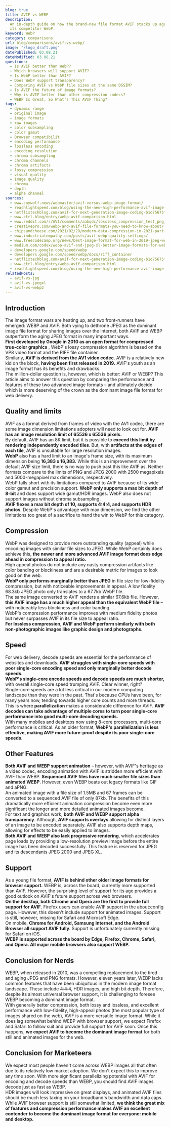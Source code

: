 ```yaml
---
blog: true
title: AVIF vs WEBP
description:
  An in-depth guide on how the brand-new file format AVIF stacks up against
  its competitor WebP.
keyword: WebP
category: comparisons
url: blog/comparisons/avif-vs-webp/
image: "/logo_draft.png"
datePublished: 03.08.21
dateModified: 03.08.21
questions:
  - Is AVIF better than WebP?
  - Which browsers will support AVIF?
  - Is WebP better than AVIF?
  - Does WebP support transparency?
  - Comparing AVIF vs WebP file sizes at the same DSSIM?
  - Is AVIF the future of image formats?
  - Why is AVIF better than other compression codecs?
  - WEBP Is Great, So What's This AVIF Thing?
tags:
  - dynamic range
  - original image
  - image formats
  - raw images
  - color subsampling
  - color gamut
  - Browser compatibilit
  - encoding performance
  - lossless encoding
  - encoding resolution
  - chroma subsampling
  - chroma channels
  - chroma artifacts
  - lossy compression
  - visual quality
  - Image quality
  - chroma
  - depth
  - alpha channel
sources:
  - www.coywolf.news/webmaster/avif-versus-webp-image-format/
  - reachlightspeed.com/blog/using-the-new-high-performance-avif-image-format-on-the-web-today/
  - netflixtechblog.com/avif-for-next-generation-image-coding-b1d75675fe4
  - www.ctrl.blog/entry/webp-avif-comparison.html
  - www.reddit.com/r/AV1/comments/aabqdc/lossless_compression_test_png_vs_webp_vs_avif/
  - creativepro.com/webp-and-avif-file-formats-you-need-to-know-about/
  - chipsandcheese.com/2021/02/28/modern-data-compression-in-2021-part-2-the-battle-to-dethrone-jpeg-with-jpeg-xl-avif-and-webp/
  - www.industrialempathy.com/posts/avif-webp-quality-settings/
  - www.freecodecamp.org/news/best-image-format-for-web-in-2019-jpeg-webp-heic-avif-41ba0c1b2789/
  - medium.com/codex/webp-avif-and-jpeg-xl-better-image-formats-for-websites-31df8e48c507
  - developers.google.com/speed/webp
  - developers.google.com/speed/webp/docs/riff_container
  - netflixtechblog.com/avif-for-next-generation-image-coding-b1d75675fe4
  - www.ctrl.blog/entry/webp-avif-comparison.html
  - reachlightspeed.com/blog/using-the-new-high-performance-avif-image-format-on-the-web-today/
relatedPosts:
  - avif-vs-jpg
  - avif-vs-jpegxl
  - avif-vs-webp2
---
```


## Introduction

The image format wars are heating up, and two front-runners have emerged: WEBP and AVIF. Both vying to dethrone JPEG as the dominant image file format for sharing images over the internet, both AVIF and WEBP outperform the aging JPEG format in many important ways.  
**First developed by Google in 2010 as an open format for compressed true-color graphics** , WebP's lossy compression algorithm is based on the VP8 video format and the RIFF file container.  
Similarly, **AVIF is derived from the AV1 video codec**. AVIF is a relatively new kid on the block, **having been first released in 2019.** AVIF's youth as an image format has its benefits and drawbacks.  
The million-dollar question is, however, which is better: AVIF or WEBP? This article aims to answer this question by comparing the performance and features of these two advanced image formats – and ultimately decide which is more deserving of the crown as the dominant image file format for web delivery.

## Quality and limits

AVIF as a format derived from frames of video with the AV1 codec, there are some image dimension limitations adopters will need to look out for. **AVIF has an image resolution limit of 65536 x 65536 pixels.**  
By default, AVIF has an 8K limit, but it is possible to **exceed this limit by rendering independently encoded tiles**. But, with **artifacts at the edges of each tile**, AVIF is unsuitable for large resolution images.  
**WebP** also has a hard limit to an image's frame size, with its maximum dimension being **16,383 x 16,383.** While this is an improvement over the default AVIF size limit, there is no way to push past this like AVIF as. Neither formats compare to the limits of PNG and JPEG 2000 with 2500 megapixels and 5000-megapixel max dimensions, respectively.  
WebP falls short with its limitations compared to AVIF because of its wide color gamut and precision support. **WebP only supports a max bit depth of 8-bit** and does support wide gamut/HDR images. WebP also does not support images without chroma subsampling.  
**AVIF flexes a max bit depth of 10, supports 4:4:4, and supports HDR photos**. Despite WebP's advantage with max dimension, we find the other limitations too great of a sacrifice to hand the win to WebP for this category.

## Compression

WebP was designed to provide more outstanding quality (appeal) while encoding images with similar file sizes to JPEG. While WebP certainly does achieve this, **the newer and more advanced AVIF image format does edge ahead in compression to appeal ratio.**  
High appeal photos do not include any nasty compression artifacts like color banding or blockiness and are a desirable metric for images to look good on the web.  
**WebP only performs marginally better than JPEG** in file size for low-fidelity compression, but with noticeable improvements in appeal. A low fidelity 68.3kb JPEG photo only translates to a 67.7kb WebP file.  
The same image converted to AVIF renders a similar 67.6kb file. However, **this AVIF image has a much higher appeal than the equivalent WebP file** – with noticeably less blockiness and color banding.  
WebP's compression performance improves with medium fidelity photos but never surpasses AVIF in its file size to appeal ratio.  
**For lossless compression, AVIF and WebP perform similarly with both non-photographic images like graphic design and photographs.**

## Speed

For web delivery, decode speeds are essential for the performance of websites and downloads. **AVIF struggles with single-core speeds with poor single-core encoding speed and only marginally better decode speeds.**  
**WebP's single-core encode speeds and decode speeds are much shorter,** with overall single-core speed trumping AVIF. Clear winner, right?  
Single-core speeds are a lot less critical in our modern computing landscape than they were in the past. That's because CPUs have been, for many years now, tending towards higher core counts and more threads. This is where **parallelization** makes a considerable difference for AVIF. **AVIF decodes can take advantage of multiple cores to turn poor single-core performance into good multi-core decoding speeds.**  
With many mobiles and desktops now using 8-core processors, multi-core performance is critical. As an older format, **WebP's parallelization is less effective, making AVIF more future-proof despite its poor single-core speeds.**

## Other Features

**Both AVIF and WEBP support animation** – however, with AVIF's heritage as a video codec, encoding animation with AVIF is stridden more efficient with AVIF than WEBP. **Sequenced AVIF files have much smaller file sizes than animated WEBP**. However, even WEBP beats out legacy formats like GIF and aPNG.  
An animated image with a file size of 1.5MB and 67 frames can be converted to a sequenced AVIF file of only 87kb. The benefits of this dramatically more efficient animation compression become even more significant the longer and more detailed animated images become.  
For text and graphics work, **both AVIF and WEBP support alpha transparency**. Although, **AVIF supports overlays** allowing for distinct layers of an image to be encoded separately. AVIF also supports depth maps, allowing for effects to be easily applied to images.  
**Both AVIF and WEBP also lack progressive rendering**, which accelerates page loads by providing a low-resolution preview image before the entire image has been decoded successfully. This feature is reserved for JPEG and its descendants JPEG 2000 and JPEG XL.

## Support

As a young file format, **AVIF is behind other older image formats for browser support.** WEBP is, across the board, currently more supported than AVIF. However, the surprising level of support for its age provides a good outlook on AVIF's future support across web browsers.  
**On the desktop, both Chrome and Opera are the first to provide full support for AVIF.** Firefox users can enable AVIF support in the about:config page. However, this doesn't include support for animated images. Support is still, however, missing for Safari and Microsoft Edge.  
On mobile, **Chrome for Android, Samsung Internet, and the Android Browser all support AVIF fully**. Support is unfortunately currently missing for Safari on iOS.  
**WEBP is supported across the board by Edge, Firefox, Chrome, Safari, and Opera. All major mobile browsers also support WEBP.**

## Conclusion for Nerds

WEBP, when released in 2010, was a compelling replacement to the tired and aging JPEG and PNG formats. However, eleven years later, WEBP lacks common features that have been ubiquitous in the modern image format landscape. These include 4:4:4, HDR images, and high bit depth. Therefore, despite its almost universal browser support, it is challenging to foresee WEBP becoming a dominant image format.  
With generally better compression, both lossy and lossless, and excellent performance with low-fidelity, high-appeal photos (the most popular type of images shared on the web), AVIF is a more versatile image format. While it does lag somewhat behind WEBP with browser support, we expect Firefox and Safari to follow suit and provide full support for AVIF soon. Once this happens, **we expect AVIF to become the dominant image format** for both still and animated images for the web.

## Conclusion for Marketeers

We expect most people haven't come across WEBP images all that often due to its relatively low market adoption. We don't expect this to improve any time soon. With more significant parallelizing potential with AVIF for encoding and decode speeds than WEBP, you should find AVIF images decode just as fast as WEBP.  
HDR images will look impressive on great displays, and animated AVIF files should be much less taxing on your broadband's bandwidth and data caps. While AVIF browser support is still somewhat limited, **we think the great mix of features and compression performance makes AVIF an excellent contender to become the dominant image format for everyone: mobile and desktop.**
